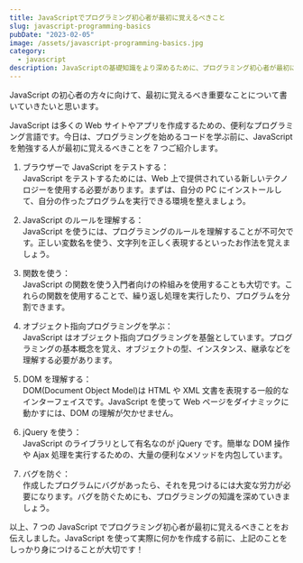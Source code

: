 ```yaml
---
title: JavaScriptでプログラミング初心者が最初に覚えるべきこと
slug: javascript-programming-basics
pubDate: "2023-02-05"
image: /assets/javascript-programming-basics.jpg
category:
  - javascript
description: JavaScriptの基礎知識をより深めるために、プログラミング初心者が最初に覚えるべき7つのことをご紹介。ブラウザーでテスト、ルールを理解、オブジェクト指向プログラミングなど。
---
```


JavaScript の初心者の方々に向けて、最初に覚えるべき重要なことについて書いていきたいと思います。

JavaScript は多くの Web サイトやアプリを作成するための、便利なプログラミング言語です。今日は、プログラミングを始めるコードを学ぶ前に、JavaScript を勉強する人が最初に覚えるべきことを 7 つご紹介します。

1. ブラウザーで JavaScript をテストする：  
   JavaScript をテストするためには、Web 上で提供されている新しいテクノロジーを使用する必要があります。まずは、自分の PC にインストールして、自分の作ったプログラムを実行できる環境を整えましょう。

2. JavaScript のルールを理解する：  
   JavaScript を使うには、プログラミングのルールを理解することが不可欠です。正しい変数名を使う、文字列を正しく表現するといったお作法を覚えましょう。

3. 関数を使う：  
   JavaScript の関数を使う入門者向けの枠組みを使用することも大切です。これらの関数を使用することで、繰り返し処理を実行したり、プログラムを分割できます。

4. オブジェクト指向プログラミングを学ぶ：  
   JavaScript はオブジェクト指向プログラミングを基盤としています。プログラミングの基本概念を覚え、オブジェクトの型、インスタンス、継承などを理解する必要があります。

5. DOM を理解する：  
   DOM(Document Object Model)は HTML や XML 文書を表現する一般的なインターフェイスです。JavaScript を使って Web ページをダイナミックに動かすには、DOM の理解が欠かせません。

6. jQuery を使う：  
   JavaScript のライブラリとして有名なのが jQuery です。簡単な DOM 操作や Ajax 処理を実行するための、大量の便利なメソッドを内包しています。

7. バグを防ぐ：  
   作成したプログラムにバグがあったら、それを見つけるには大変な労力が必要になります。バグを防ぐためにも、プログラミングの知識を深めていきましょう。

以上、7 つの JavaScript でプログラミング初心者が最初に覚えるべきことをお伝えしました。JavaScript を使って実際に何かを作成する前に、上記のことをしっかり身につけることが大切です！
